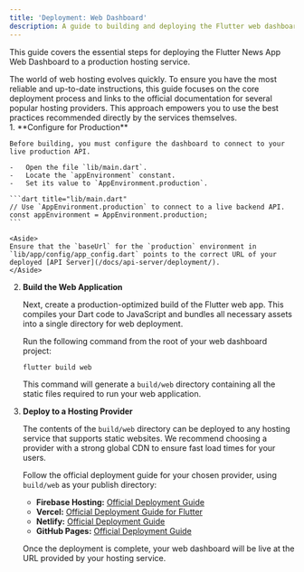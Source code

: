 ```yaml
---
title: 'Deployment: Web Dashboard'
description: A guide to building and deploying the Flutter web dashboard to a production environment.
---
```



This guide covers the essential steps for deploying the Flutter News App Web Dashboard to a production hosting service.

<Aside>
The world of web hosting evolves quickly. To ensure you have the most reliable and up-to-date instructions, this guide focuses on the core deployment process and links to the official documentation for several popular hosting providers. This approach empowers you to use the best practices recommended directly by the services themselves.
</Aside>

<Steps>
1.  **Configure for Production**

    Before building, you must configure the dashboard to connect to your live production API.

    -   Open the file `lib/main.dart`.
    -   Locate the `appEnvironment` constant.
    -   Set its value to `AppEnvironment.production`.

    ```dart title="lib/main.dart"
    // Use `AppEnvironment.production` to connect to a live backend API.
    const appEnvironment = AppEnvironment.production; 
    ```

    <Aside>
    Ensure that the `baseUrl` for the `production` environment in `lib/app/config/app_config.dart` points to the correct URL of your deployed [API Server](/docs/api-server/deployment/).
    </Aside>

2.  **Build the Web Application**

    Next, create a production-optimized build of the Flutter web app. This compiles your Dart code to JavaScript and bundles all necessary assets into a single directory for web deployment.

    Run the following command from the root of your web dashboard project:
    ```bash
    flutter build web
    ```
    This command will generate a `build/web` directory containing all the static files required to run your web application.

3.  **Deploy to a Hosting Provider**

    The contents of the `build/web` directory can be deployed to any hosting service that supports static websites. We recommend choosing a provider with a strong global CDN to ensure fast load times for your users.

    Follow the official deployment guide for your chosen provider, using `build/web` as your publish directory:

    -   **Firebase Hosting:** [Official Deployment Guide](https://firebase.google.com/docs/hosting/quickstart)
    -   **Vercel:** [Official Deployment Guide for Flutter](https://vercel.com/guides/deploying-flutter-to-vercel)
    -   **Netlify:** [Official Deployment Guide](https://docs.netlify.com/site-deploys/create-deploys/)
    -   **GitHub Pages:** [Official Deployment Guide](https://docs.github.com/en/pages/getting-started-with-github-pages/configuring-a-publishing-source-for-your-github-pages-site)

    Once the deployment is complete, your web dashboard will be live at the URL provided by your hosting service.

</Steps>
